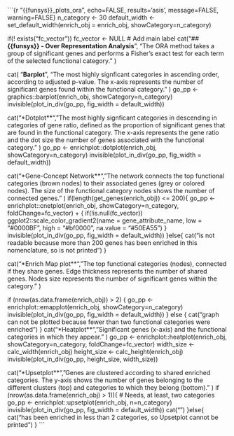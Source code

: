 ```{r "{{funsys}}_plots_ora", echo=FALSE, results='asis', message=FALSE, warning=FALSE}
n_category <- 30
default_width <- set_default_width(enrich_obj = enrich_obj, showCategory=n_category)

if(! exists("fc_vector")) fc_vector <- NULL
# Add main label
cat("## **{{funsys}} - Over Representation Analysis**\n",
		"The ORA method takes a group of significant genes and performs a Fisher's exact test for each term of the selected functional category.\n\n"
)

cat(
	"**Barplot**\n\n", 
	"The most highly signficant categories in ascending order, according to adjusted p-value. 
	The x-axis represents the number of significant genes found within the functional category.\n\n"
)
go_pp <- graphics::barplot(enrich_obj, showCategory=n_category)
invisible(plot_in_div(go_pp, fig_width = default_width))

cat("\n\n**Dotplot**\n\n",
        "The most highly signficant categories in descending in categories of gene ratio, defined as the proportion of significant genes that are found in the functional category.
         The x-axis represents the gene ratio and the dot size the number of genes associated with the functional category.\n\n"
)
go_pp <- enrichplot::dotplot(enrich_obj, showCategory=n_category)
invisible(plot_in_div(go_pp, fig_width = default_width))

cat("\n\n**Gene-Concept Network**\n\n", 
	  "The network connects the top functional categories (brown nodes) to their associated genes (grey or colored nodes).
 	   The size of the functional category nodes shows the number of connected genes.\n\n"
)
if(length(get_genes(enrich_obj)) <= 200){
	go_pp <- enrichplot::cnetplot(enrich_obj, showCategory=n_category, foldChange=fc_vector) +
	 		 { if(!is.null(fc_vector)) ggplot2::scale_color_gradient2(name = gene_attribute_name, low = "#0000BF", high = "#bf0000", na.value = "#50EA55") }
	invisible(plot_in_div(go_pp, fig_width = default_width))
}else{
	cat("\n\nCnetplot is not readable because more than 200 genes has been enriched in this nomenclature, so is not printed\n\n")
}

cat("\n\n**Enrich Map plot**\n\n", 
  "The top functional categories (nodes), connected if they share genes. Edge thickness represents the number of shared genes.
	  Nodes size represents the number of significant genes within the category.\n\n"
)

if (nrow(as.data.frame(enrich_obj)) > 2) {
	go_pp <- enrichplot::emapplot(enrich_obj, showCategory=n_category)
	invisible(plot_in_div(go_pp, fig_width = default_width))
} else {
	cat("\nThis graph can not be plotted because fewer than two functional categories were enriched\n")
}
cat("\n\n**Heatplot**\n\n", 
	  "Significant genes (x-axis) and the functional categories in which they appear." 
)
go_pp <- enrichplot::heatplot(enrich_obj, showCategory=n_category, foldChange=fc_vector)
width_size <- calc_width(enrich_obj)
height_size <- calc_height(enrich_obj) 
invisible(plot_in_div(go_pp, height_size, width_size))

cat("\n\n**Upsetplot**\n\n", 
	  "Genes are clustered according to shared enriched categories. 
	  The y-axis shows the number of genes belonging to the different clusters (top) and categories to which they belong (bottom).\n\n"
)
if (nrow(as.data.frame(enrich_obj) > 1)){ # Needs, at least, two categories
	go_pp <- enrichplot::upsetplot(enrich_obj, n=n_category)
	invisible(plot_in_div(go_pp, fig_width = default_width))
	cat("\n \n")
}else{
	cat("\n\nGenes has been enriched in less than 2 categories, so Upsetplot cannot be printed\n\n")
}
```
